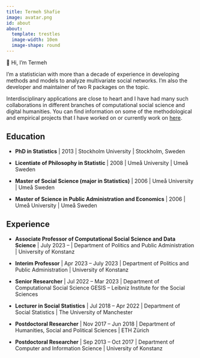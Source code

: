 ```yaml
---
title: Termeh Shafie
image: avatar.png
id: about
about:
  template: trestles
  image-width: 10em
  image-shape: round
---
```



<div class="habout">👋 Hi, I&rsquo;m  Termeh</div>
I'm a statistician with more than a decade of experience in developing methods and models to analyze multivariate social networks. I'm also the developer and maintainer of two R packages on the topic. 

Interdisciplinary applications are close to heart and I have had many such collaborations in different branches of computational social science and digital humanities. 
You can find information on some of the methodological and empirical projects that I have worked on or currently work on [here](/project/).


## Education

* **PhD in Statistics** | 2013 | Stockholm University | Stockholm, Sweden 

* **Licentiate of Philosophy in Statistic** | 2008 | Umeå University | Umeå Sweden 

* **Master of Social Science (major in Statistics)**  | 2006  |  Umeå University | Umeå Sweden

* **Master of Science in Public Administration and Economics** | 2006
| Umeå University | Umeå Sweden 



## Experience
* **Associate Professor of Computational Social Science and Data Science** | July 2023 –   |  Department of Politics and Public Administration | University of Konstanz

* **Interim Professor** | Apr 2023 – July 2023  |  Department of Politics and Public Administration | University of Konstanz

* **Senior Researcher** | Jul 2022 – Mar 2023  |  Department of Computational Social Science GESIS – Leibniz Institute for the Social Sciences 

* **Lecturer in Social Statistics** | Jul 2018 – Apr 2022 |  Department of Social Statistics | The University of Manchester

* **Postdoctoral Researcher** | Nov 2017 – Jun 2018 |  Department of Humanities, Social and Political Sciences | ETH Zürich

* **Postdoctoral Researcher** | Sep 2013 – Oct 2017 |  Department of Computer and Information Science | University of Konstanz






